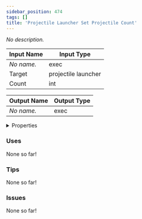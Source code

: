 ```yaml
---
sidebar_position: 474
tags: []
title: 'Projectile Launcher Set Projectile Count'
---
```


*No description.*




<EsbSvg />

| Input Name | Input Type |
|-----------|-----------|
| *No name.* | exec |
| Target | projectile launcher |
| Count | int |

| Output Name | Output Type |
|-----------|-----------|
| *No name.* | exec |


<details>
  <summary>Properties</summary>
  <div>
    <div>
    <table>
      <thead>
        <tr>
          <th>Is beta required?</th>
          <th>❌</th>
        </tr>
        <tr>
          <th>Is this chip a trolling risk?</th>
          <th>❌</th>
        </tr>
        <tr>
          <th>Is this chip a role assignment risk?</th>
          <th>❌</th>
        </tr>
        <tr>
          <th>Chip UUID</th>
          <th>28132c36-99ac-405d-807e-aeacbc37a3f1</th>
        </tr>
      </thead>
    </table>
    </div>
  </div>
</details>

### Uses

None so far!

### Tips

None so far!

### Issues

None so far!